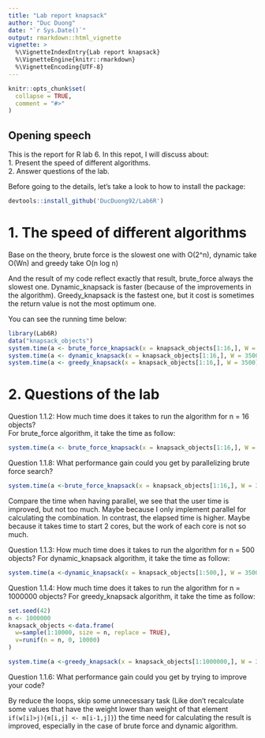 ```yaml
---
title: "Lab report knapsack"
author: "Duc Duong"
date: "`r Sys.Date()`"
output: rmarkdown::html_vignette
vignette: >
  %\VignetteIndexEntry{Lab report knapsack}
  %\VignetteEngine{knitr::rmarkdown}
  %\VignetteEncoding{UTF-8}
---
```


```r
knitr::opts_chunk$set(
  collapse = TRUE,
  comment = "#>"
)

```


## Opening speech
This is the report for R lab 6. In this repot, I will discuss about:  
1. Present the speed of different algorithms.  
2. Answer questions of the lab.

Before going to the details, let's take a look to how to install the package:
```r
devtools::install_github('DucDuong92/Lab6R')
```

# 1. The speed of different algorithms

Base on the theory, brute force is the slowest one with O(2^n), dynamic take O(Wn) and greedy take O(n log n)

And the result of my code reflect exactly that result, brute_force always the slowest one. Dynamic_knapsack is faster (because of the improvements in the algorithm). Greedy_knapsack is the fastest one, but it cost is sometimes the return value is not the most optimum one.

You can see the running time below:
```r
library(Lab6R)
data("knapsack_objects")
system.time(a <- brute_force_knapsack(x = knapsack_objects[1:16,], W = 3500))
system.time(a <- dynamic_knapsack(x = knapsack_objects[1:16,], W = 3500))
system.time(a <- greedy_knapsack(x = knapsack_objects[1:16,], W = 3500))

```


# 2. Questions of the lab

Question 1.1.2: How much time does it takes to run the algorithm for n = 16 objects?  
For brute_force algorithm, it take the time as follow:

```r
system.time(a <- brute_force_knapsack(x = knapsack_objects[1:16,], W = 3500))
```

Question 1.1.8: What performance gain could you get by parallelizing brute force search?

```r
system.time(a <-brute_force_knapsack(x = knapsack_objects[1:16,], W = 3500,parallel = TRUE))
```

Compare the time when having parallel, we see that the user time is improved, but not too much. Maybe because I only implement parallel for calculating the combination. In contrast, the elapsed time is higher. Maybe because it takes time to start 2 cores, but the work of each core is not so much.

Question 1.1.3: How much time does it takes to run the algorithm for n = 500 objects?
For dynamic_knapsack algorithm, it take the time as follow:
```r
system.time(a <-dynamic_knapsack(x = knapsack_objects[1:500,], W = 3500))
```

Question 1.1.4: How much time does it takes to run the algorithm for n = 1000000 objects?
For greedy_knapsack algorithm, it take the time as follow:

```r
set.seed(42)
n <- 1000000
knapsack_objects <-data.frame(
  w=sample(1:10000, size = n, replace = TRUE),
  v=runif(n = n, 0, 10000)
)

system.time(a <-greedy_knapsack(x = knapsack_objects[1:1000000,], W = 3500))
```

Question 1.1.6: What performance gain could you get by trying to improve your code?

By reduce the loops, skip some unnecessary task (Like don't recalculate some values that have the weight lower than weight of that element  ```if(w[i]>j){m[i,j] <- m[i-1,j]}```) the time need for calculating the result is improved, especially in the case of brute force and dynamic algorithm.
